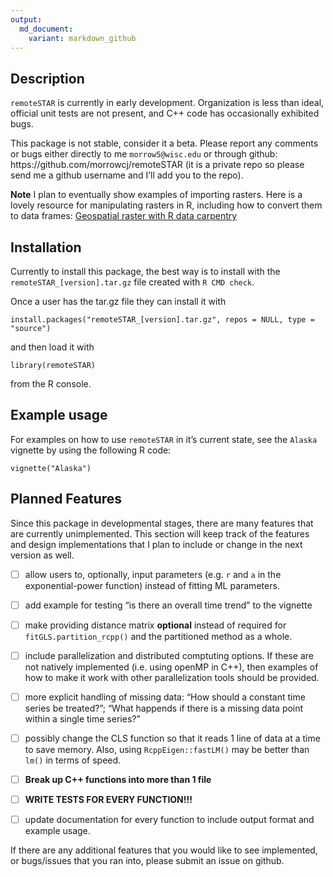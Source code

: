 ```yaml
---
output:
  md_document:
    variant: markdown_github
---
```


## Description

`remoteSTAR` is currently in early development. Organization is less than ideal,
official unit tests are not present, and C++ code has occasionally exhibited 
bugs. 

This package is not stable, consider it a beta. Please report any comments or 
bugs either directly to me `morrow5@wisc.edu` or through github: 
https://github.com/morrowcj/remoteSTAR (it is a private repo so please send
me a github username and I'll add you to the repo). 

**Note** I plan to eventually show examples of importing rasters. Here is a lovely 
resource for manipulating rasters in R, including how to convert them
to data frames: [Geospatial raster with R data carpentry](http://datacarpentry.org/r-raster-vector-geospatial/)

## Installation

Currently to install this package, the best way is to install with the 
`remoteSTAR_[version].tar.gz` file created with `R CMD check`. 

Once a user has the tar.gz file they can install it with

```
install.packages("remoteSTAR_[version].tar.gz", repos = NULL, type = "source")
```

and then load it with

```
library(remoteSTAR)
```

from the R console. 

## Example usage

For examples on how to use `remoteSTAR` in it's current state, see the `Alaska`
vignette by using the following R code:

```
vignette("Alaska")
```

## Planned Features

Since this package in developmental stages, there are many features that are
currently unimplemented. This section will keep track of the features and design
implementations that I plan to include or change in the next version as well. 

* [ ] allow users to, optionally, input parameters (e.g. `r` and `a` in the 
exponential-power function) instead of fitting ML parameters. 

* [ ] add example for testing "is there an overall time trend" to the vignette

* [ ] make providing distance matrix **optional** instead of required for 
`fitGLS.partition_rcpp()` and the partitioned method as a whole.

* [ ] include parallelization and distributed comptuting options. If these are
not natively implemented (i.e. using openMP in C++), then examples of how to
make it work with other parallelization tools should be provided. 

* [ ] more explicit handling of missing data: "How should a constant time series
be treated?"; "What happends if there is a missing data point within a single 
time series?"

* [ ] possibly change the CLS function so that it reads 1 line of data at a time
to save memory. Also, using `RcppEigen::fastLM()` may be better than `lm()` in 
terms of speed. 

* [ ] **Break up C++ functions into more than 1 file**

* [ ] **WRITE TESTS FOR EVERY FUNCTION!!!**

* [ ] update documentation for every function to include output format
and example usage. 

If there are any additional features that you would like to see implemented, or
bugs/issues that you ran into, please submit an issue on github. 
